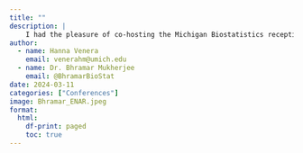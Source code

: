 ```yaml
---
title: ""
description: |
    I had the pleasure of co-hosting the Michigan Biostatistics reception at ENAR with Dr. Bhramar Mukherjee.
author:
  - name: Hanna Venera
    email: venerahm@umich.edu
  - name: Dr. Bhramar Mukherjee
    email: @BhramarBioStat
date: 2024-03-11
categories: ["Conferences"]
image: Bhramar_ENAR.jpeg
format:
  html:
    df-print: paged
    toc: true
---
```


<blockquote class="twitter-tweet">
  <a href="https://x.com/BhramarBioStat/status/1767349363905294393"></a>
</blockquote> 
<script async src="https://platform.twitter.com/widgets.js" charset="utf-8"></script>